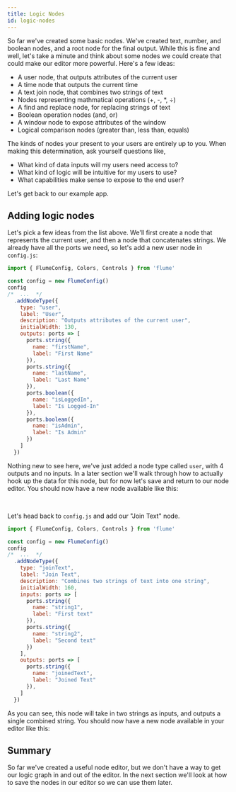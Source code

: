 ```yaml
---
title: Logic Nodes
id: logic-nodes
---
```



So far we've created some basic nodes. We've created text, number, and boolean nodes, and a root node for the final output. While this is fine and well, let's take a minute and think about some nodes we could create that could make our editor more powerful. Here's a few ideas:

- A user node, that outputs attributes of the current user
- A time node that outputs the current time
- A text join node, that combines two strings of text
- Nodes representing mathmatical operations (+, -, *, ÷)
- A find and replace node, for replacing strings of text
- Boolean operation nodes (and, or)
- A window node to expose attributes of the window
- Logical comparison nodes (greater than, less than, equals)

The kinds of nodes your present to your users are entirely up to you. When making this determination, ask yourself questions like,

- What kind of data inputs will my users need access to?
- What kind of logic will be intuitive for my users to use?
- What capabilities make sense to expose to the end user?

Let's get back to our example app.

## Adding logic nodes

Let's pick a few ideas from the list above. We'll first create a node that represents the current user, and then a node that concatenates strings. We already have all the ports we need, so let's add a new user node in `config.js`:

```js
import { FlumeConfig, Colors, Controls } from 'flume'

const config = new FlumeConfig()
config
/*  ...  */
  .addNodeType({
    type: "user",
    label: "User",
    description: "Outputs attributes of the current user",
    initialWidth: 130,
    outputs: ports => [
      ports.string({
        name: "firstName",
        label: "First Name"
      }),
      ports.string({
        name: "lastName",
        label: "Last Name"
      }),
      ports.boolean({
        name: "isLoggedIn",
        label: "Is Logged-In"
      }),
      ports.boolean({
        name: "isAdmin",
        label: "Is Admin"
      })
    ]
  })
```

Nothing new to see here, we've just added a node type called `user`, with 4 outputs and no inputs. In a later section we'll walk through how to actually hook up the data for this node, but for now let's save and return to our node editor. You should now have a new node available like this:

<div style={{width: '100%', height: 600, color: "#000"}}>
  <SimpleEditor4 />
</div>

<br/>

Let's head back to `config.js` and add our "Join Text" node.

```js
import { FlumeConfig, Colors, Controls } from 'flume'

const config = new FlumeConfig()
config
/*  ...  */
  .addNodeType({
    type: "joinText",
    label: "Join Text",
    description: "Combines two strings of text into one string",
    initialWidth: 160,
    inputs: ports => [
      ports.string({
        name: "string1",
        label: "First text"
      }),
      ports.string({
        name: "string2",
        label: "Second text"
      })
    ],
    outputs: ports => [
      ports.string({
        name: "joinedText",
        label: "Joined Text"
      }),
    ]
  })
```

As you can see, this node will take in two strings as inputs, and outputs a single combined string. You should now have a new node available in your editor like this:

<div style={{width: '100%', height: 600, color: "#000"}}>
  <SimpleEditor5 />
</div>

## Summary

So far we've created a useful node editor, but we don't have a way to get our logic graph in and out of the editor. In the next section we'll look at how to save the nodes in our editor so we can use them later. 
